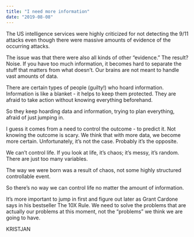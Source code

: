 ```yaml
---
title: "I need more information"
date: "2019-08-08"
---
```


The US intelligence services were highly criticized for not detecting the 9/11 attacks even though there were massive amounts of evidence of the occurring attacks.

The issue was that there were also all kinds of other “evidence.” The result? Noise. If you have too much information, it becomes hard to separate the stuff that matters from what doesn’t. Our brains are not meant to handle vast amounts of data.

There are certain types of people (guilty!) who hoard information. Information is like a blanket - it helps to keep them protected. They are afraid to take action without knowing everything beforehand.

So they keep hoarding data and information, trying to plan everything, afraid of just jumping in.

I guess it comes from a need to control the outcome - to predict it. Not knowing the outcome is scary. We think that with more data, we become more certain. Unfortunately, it’s not the case. Probably it’s the opposite.

We can’t control life. If you look at life, it’s chaos; it’s messy, it’s random. There are just too many variables.

The way we were born was a result of chaos, not some highly structured controllable event.

So there’s no way we can control life no matter the amount of information.

It’s more important to jump in first and figure out later as Grant Cardone says in his bestseller The 10X Rule. We need to solve the problems that are actually our problems at this moment, not the “problems” we think we are going to have.

KRISTJAN
